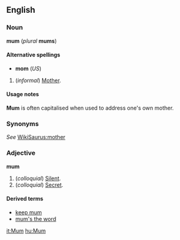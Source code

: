 ==English==
===Noun===
'''mum''' (''plural'' '''mums''')

====Alternative spellings====
*'''mom''' (''US'')

#(''informal'') [[Mother]].

====Usage notes====
'''Mum''' is often capitalised when used to address one's own mother.

===Synonyms===
''See'' [[WikiSaurus:mother]]

===Adjective===
'''mum'''

#(''colloquial'') [[Silent]].
#(''colloquial'') [[Secret]].

====Derived terms====
*[[keep mum]]
*[[mum's the word]]

[[it:Mum]]
[[hu:Mum]]